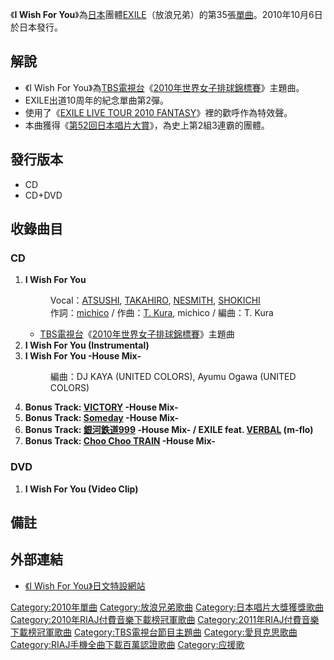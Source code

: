 {{Infobox Single 
| Name           = I Wish For You
| Cover=I Wish For You.jpg
| Artist         = [[EXILE|EXILE]]
| Album          = 
| A-side         = I Wish For You
| B-side         = 
| Released       ={{flagicon|Japan}} 2010年10月6日<br />
{{flagicon|Taiwan}} 2010年10月8日<br />
{{flagicon|Hong Kong}} 2010年10月9日
| Format         = [[CD|CD]]、[[DVD|DVD]]
| Recorded       = 
| Genre          = [[J-POP|J-POP]]
| Length         = 
| Label          = [[rhythm_zone|rhythm zone]]
| Writer         = 
| Producer       = 
| Certification  = *白金（[[日本唱片協會|日本唱片協會]]）
*雙白金（手機片段下載，日本唱片協會）
*雙白金（手機全曲付費下載，日本唱片協會）
*白金（PC配信（單曲），日本唱片協會）
| Chart position = * 週間第2名（[[Oricon公信榜|Oricon公信榜]]）<ref name="oricon">{{cite web |url=http://www.oricon.co.jp/prof/artist/284837/products/music/887982/1/ |language=ja |title=<span lang="ja">Ｉ　Ｗｉｓｈ　Ｆｏｒ　Ｙｏｕ</span> |publisher=[[Oricon|Oricon]] |date=2010 |accessdate=2013-01-19 |archive-date=2013-04-26 |archive-url=https://web.archive.org/web/20130426121017/http://www.oricon.co.jp/prof/artist/284837/products/music/887982/1/ |dead-url=no }}</ref>
* 2010年10月度月榜第3名（Oricon公信榜）
* 2010年11月度月榜第48名（Oricon公信榜）
* 2012年12月度月榜第36名（Oricon公信榜）
* 2010年度年榜第23名（Oricon公信榜）
* 2011年1月度月榜第18名（Oricon公信榜）
*上榜27次（Oricon公信榜）<ref name="oricon" />
* 2位（[[Billboard_JAPAN|Billboard JAPAN HOT 100]]）
* 週榜第1位（手機片段下載、[[RecoChoku|RecoChoku]]）<ref>{{cite web |url=http://www.musicman-net.com/artist/19096.html |language=ja |title=<span lang="ja">EXILE、レコチョクの着うた1位獲得回数で史上最多記録を更新</span> |publisher=Musicman-NET |date=2012-08-02 |accessdate=2013-01-19 |deadurl=yes |archiveurl=https://web.archive.org/web/20120904113121/http://www.musicman-net.com/artist/19096.html |archivedate=2012-09-04 }}</ref>
| Last single    = [[活出堅強|活出堅強]]<br/>（2010年）
| This single    = '''I Wish For You'''<br/>（2010年）
| Next single    = [[Each_Other's_Way_～旅途中～|Each Other's Way ～旅途中～]]<br />（2011年）
| Misc           = 
}}
《'''I Wish For You'''》為[[日本|日本]]團體[[EXILE|EXILE]]（放浪兄弟）的第35張[[單曲|單曲]]。2010年10月6日於日本發行。

== 解說 ==
*《I Wish For You》為[[TBS電視台|TBS電視台]]《[[2010年世界女子排球錦標賽|2010年世界女子排球錦標賽]]》主題曲。
*EXILE出道10周年的紀念單曲第2彈。 
*使用了《[[EXILE_LIVE_TOUR_2010_FANTASY|EXILE LIVE TOUR 2010 FANTASY]]》裡的歡呼作為特效聲。
*本曲獲得《[[第52回日本唱片大賞|第52回日本唱片大賞]]》，為史上第2組3連霸的團體。

==發行版本==
*CD 
*CD+DVD

== 收錄曲目 ==
=== CD ===
#'''I Wish For You''' 
#:Vocal：[[ATSUSHI|ATSUSHI]], [[TAKAHIRO|TAKAHIRO]], [[NESMITH|NESMITH]], [[SHOKICHI|SHOKICHI]]
#:作詞：[[michico|michico]] / 作曲：[[T.KURA|T. Kura]], michico / 編曲：T. Kura
#*[[TBS電視台|TBS電視台]]《[[2010年世界女子排球錦標賽|2010年世界女子排球錦標賽]]》主題曲
#'''I Wish For You (Instrumental)'''
#'''I Wish For You -House Mix-'''
#:編曲：DJ KAYA (UNITED COLORS), Ayumu Ogawa (UNITED COLORS)
#'''Bonus Track: [[FANTASY_(EXILE單曲)|VICTORY]] -House Mix-'''
#'''Bonus Track: [[THE_MONSTER_〜Someday〜|Someday]] -House Mix-'''
#'''Bonus Track: [[EXILE_CATCHY_BEST|銀河鉄道999]] -House Mix- / EXILE feat. [[VERBAL|VERBAL]] (m-flo)'''
#'''Bonus Track: [[Choo_Choo_TRAIN_(EXILE單曲)|Choo Choo TRAIN]] -House Mix-'''
=== DVD ===
#'''I Wish For You (Video Clip)'''

== 備註 == 
{{reflist}}

== 外部連結 ==
* {{ja icon}}[https://web.archive.org/web/20130405050359/http://exile.jp/motto_iwish/index.html 《I Wish For You》日文特設網站]

{{EXILE}}
{{日本唱片大獎受獎}}
{{Navboxes
|title=[[RIAJ付費音樂下載榜|RIAJ付費音樂下載榜]]冠軍作品及獲得者（2010年10月12日、2010年12月28日—2011年1月4日，共3週）
|titlestyle=background-color:#CEE6C1
|list1=
{{RIAJ付費音樂下載榜冠軍 (2010年)}}
{{RIAJ付費音樂下載榜冠軍 (2011年)}}
}}
{{日本唱片協會手機全曲下載百萬認證歌曲}}

[[Category:2010年單曲|Category:2010年單曲]]
[[Category:放浪兄弟歌曲|Category:放浪兄弟歌曲]]
[[Category:日本唱片大獎獲獎歌曲|Category:日本唱片大獎獲獎歌曲]]
[[Category:2010年RIAJ付費音樂下載榜冠軍歌曲|Category:2010年RIAJ付費音樂下載榜冠軍歌曲]]
[[Category:2011年RIAJ付費音樂下載榜冠軍歌曲|Category:2011年RIAJ付費音樂下載榜冠軍歌曲]]
[[Category:TBS電視台節目主題曲|Category:TBS電視台節目主題曲]]
[[Category:愛貝克思歌曲|Category:愛貝克思歌曲]]
[[Category:RIAJ手機全曲下載百萬認證歌曲|Category:RIAJ手機全曲下載百萬認證歌曲]]
[[Category:应援歌|Category:应援歌]]